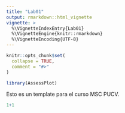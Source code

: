 ```yaml
---
title: "Lab01"
output: rmarkdown::html_vignette
vignette: >
  %\VignetteIndexEntry{Lab01}
  %\VignetteEngine{knitr::rmarkdown}
  %\VignetteEncoding{UTF-8}
---
```


```r
knitr::opts_chunk$set(
  collapse = TRUE,
  comment = "#>"
)
```

```r
library(AssessPlot)
```

Esto es un template para el curso MSC PUCV.



```r
1+1
```

